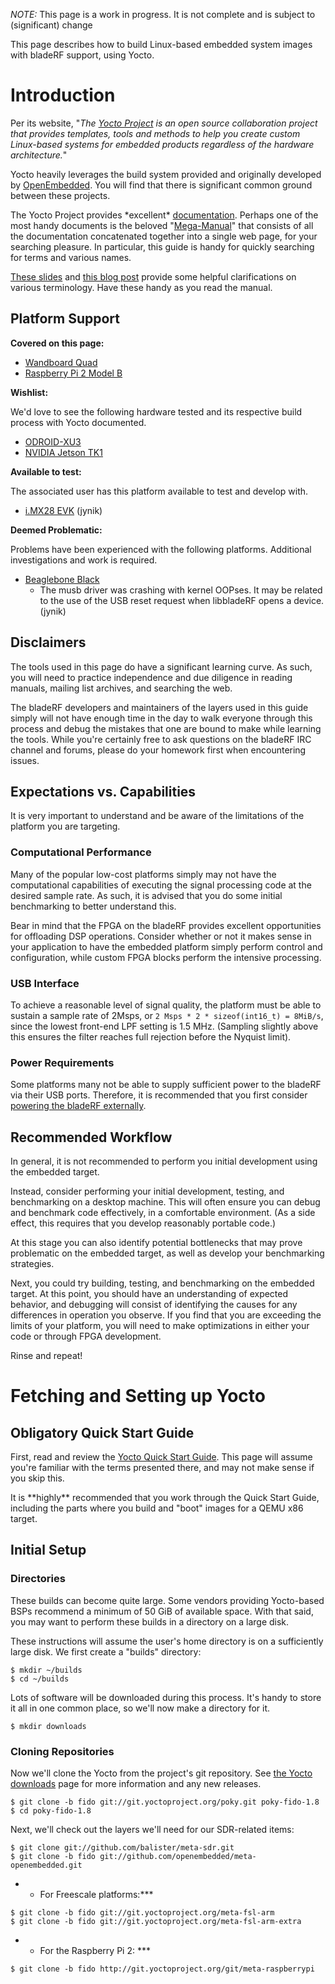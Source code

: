 ''NOTE:'' This page is a work in progress. It is not complete and is subject to (significant) change

This page describes how to build Linux-based embedded system images with bladeRF support, using Yocto.

= Introduction =

Per its website,  "''The [https://www.yoctoproject.org Yocto Project] is an open source collaboration project that provides templates, tools and methods to help you create custom Linux-based systems for embedded products regardless of the hardware architecture.''"

Yocto heavily leverages the build system provided and originally developed by [http://www.openembedded.org OpenEmbedded]. You will find that there is significant common ground between these projects. 

The Yocto Project provides *excellent* [https://www.yoctoproject.org/documentation documentation].  Perhaps one of the most handy documents is the beloved "[http://www.yoctoproject.org/docs/current/mega-manual/mega-manual.html Mega-Manual]" that consists of all the documentation concatenated together into a single web page, for your searching pleasure.  In particular, this guide is handy for quickly searching for terms and various names.

[http://elinux.org/images/d/de/Elc2011_kooi.pdf These slides] and [http://blogs.mentor.com/chrishallinan/blog/2012/04/13/yocto-versus-poky-versus-angstrom-etc/ this blog post] provide some helpful clarifications on various terminology. Have these handy as you read the manual.

== Platform Support ==

'''Covered on this page:'''

* [http://www.wandboard.org/ Wandboard Quad]
* [https://www.raspberrypi.org/products/raspberry-pi-2-model-b/ Raspberry Pi 2 Model B]

'''Wishlist:'''

We'd love to see the following hardware tested and its respective build process with Yocto documented.

* [http://www.hardkernel.com/main/products/prdt_info.php?g_code=G140448267127 ODROID-XU3]
* [https://developer.nvidia.com/jetson-tk1 NVIDIA Jetson TK1]

'''Available to test:'''

The associated user has this platform available to test and develop with.

* [http://www.freescale.com/webapp/sps/site/prod_summary.jsp?code=MCIMX28EVKJ i.MX28 EVK] (jynik)

'''Deemed Problematic:'''

Problems have been experienced with the following platforms. Additional investigations and work is required.

* [http://beagleboard.org/BLACK Beaglebone Black]
** The musb driver was crashing with kernel OOPses. It may be related to the use of the USB reset request when libbladeRF opens a device. (jynik)

== Disclaimers ==

The tools used in this page do have a significant learning curve. As such, you will need to practice independence and due diligence in reading manuals, mailing list archives, and searching the web.

The bladeRF developers and maintainers of the layers used in this guide simply will not have enough time in the day to walk everyone through this process and debug the mistakes that one are bound to make while learning the tools. While you're certainly free to ask questions on the bladeRF IRC channel and forums, please do your homework first when encountering issues.  

== Expectations vs. Capabilities ==

It is very important to understand and be aware of the limitations of the platform you are targeting.

=== Computational Performance ===

Many of the popular low-cost platforms simply may not have the computational capabilities of executing the signal processing code at the desired sample rate. As such, it is advised that you do some initial benchmarking to better understand this.

Bear in mind that the FPGA on the bladeRF provides excellent opportunities for offloading DSP operations. Consider whether or not it makes sense in your application to have the embedded platform simply perform control and configuration, while custom FPGA blocks perform the intensive processing.

=== USB Interface ===

To achieve a reasonable level of signal quality, the platform must be able to sustain a sample rate of 2Msps, or <code>2 Msps * 2 * sizeof(int16_t) = 8MiB/s</code>, since the lowest front-end LPF setting is 1.5 MHz. (Sampling slightly above this ensures the filter reaches full rejection before the Nyquist limit).

=== Power Requirements ===

Some platforms many not be able to supply sufficient power to the bladeRF via their USB ports. Therefore, it is recommended that you first consider [https://github.com/Nuand/bladeRF/wiki#External_DC_Power powering the bladeRF externally].

== Recommended Workflow ==

In general, it is not recommended to perform you initial development using the embedded target.

Instead, consider performing your initial development, testing, and benchmarking on a desktop machine. This will often ensure you can debug and benchmark code effectively, in a comfortable environment. (As a side effect, this requires that you develop reasonably portable code.)

At this stage you can also identify potential bottlenecks that may prove problematic on the embedded target, as well as develop your benchmarking strategies.

Next, you could try building, testing, and benchmarking on the embedded target. At this point, you should have
an understanding of expected behavior, and debugging will consist of identifying the causes for any differences in operation you observe. If you find that you are exceeding the limits of your platform, you will need to make optimizations in either your code or through FPGA development.

Rinse and repeat!

= Fetching and Setting up Yocto =

== Obligatory Quick Start Guide ==
First, read and review the [http://www.yoctoproject.org/docs/current/yocto-project-qs/yocto-project-qs.html Yocto Quick Start Guide]. This page will assume you're familiar with the terms presented there, and may not make sense if you skip this.

It is **highly** recommended that you work through the Quick Start Guide, including the parts where you build and "boot" images for a QEMU x86 target.


== Initial Setup ==

=== Directories ===

These builds can become quite large. Some vendors providing Yocto-based BSPs recommend a minimum of 50 GiB of available space. With that said, you may want to perform these builds in a directory on a large disk.

These instructions will assume the user's home directory is on a sufficiently large disk. We first create a "builds" directory: 

<pre>
$ mkdir ~/builds
$ cd ~/builds
</pre>

Lots of software will be downloaded during this process. It's handy to store it all in one common place, so we'll now make a directory for it.

<pre>
$ mkdir downloads
</pre>

=== Cloning Repositories ===

Now we'll clone the Yocto from the project's git repository. See [https://www.yoctoproject.org/downloads the Yocto downloads] page for more information and any new releases.

<pre>
$ git clone -b fido git://git.yoctoproject.org/poky.git poky-fido-1.8
$ cd poky-fido-1.8
</pre>

Next, we'll check out the layers we'll need for our SDR-related items:
<pre>
$ git clone git://github.com/balister/meta-sdr.git
$ git clone -b fido git://github.com/openembedded/meta-openembedded.git
</pre>

***For Freescale platforms:***
<pre>
$ git clone -b fido git://git.yoctoproject.org/meta-fsl-arm
$ git clone -b fido git://git.yoctoproject.org/meta-fsl-arm-extra
</pre>

***For the Raspberry Pi 2: ***
<pre>
$ git clone -b fido http://git.yoctoproject.org/git/meta-raspberrypi
</pre>


